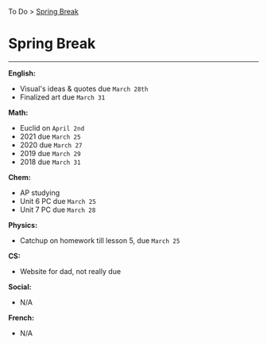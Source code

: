 To Do > [Spring Break](/docs/springbreak/)
# Spring Break
---

**English:**
- Visual's ideas & quotes due `March 28th`
- Finalized art due `March 31`

**Math:**
- Euclid on `April 2nd`
- 2021 due `March 25`
- 2020 due `March 27`
- 2019 due `March 29`
- 2018 due `March 31`

**Chem:**
- AP studying
- Unit 6 PC due `March 25`
- Unit 7 PC due `March 28`

**Physics:**
- Catchup on homework till lesson 5, due `March 25`

**CS:**
- Website for dad, not really due

**Social:**
- N/A

**French:**
- N/A